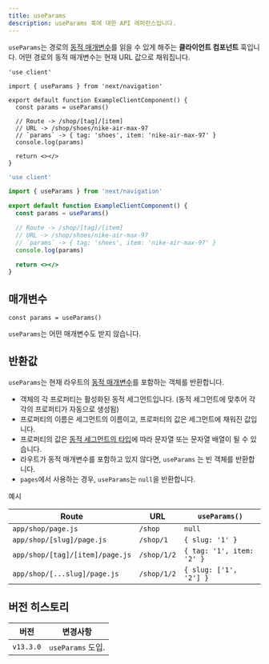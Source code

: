 ```yaml
---
title: useParams
description: useParams 훅에 대한 API 레퍼런스입니다.
---
```


`useParams`는 경로의 [동적 매개변수](/docs/app/building-your-application/routing/dynamic-routes)를 읽을 수 있게 해주는 **클라이언트 컴포넌트** 훅입니다. 어떤 경로의 동적 매개변수는 현재 URL 값으로 채워집니다.

```tsx filename="app/example-client-component.tsx" switcher
'use client'

import { useParams } from 'next/navigation'

export default function ExampleClientComponent() {
  const params = useParams()

  // Route -> /shop/[tag]/[item]
  // URL -> /shop/shoes/nike-air-max-97
  // `params` -> { tag: 'shoes', item: 'nike-air-max-97' }
  console.log(params)

  return <></>
}
```

```jsx filename="app/example-client-component.js" switcher
'use client'

import { useParams } from 'next/navigation'

export default function ExampleClientComponent() {
  const params = useParams()

  // Route -> /shop/[tag]/[item]
  // URL -> /shop/shoes/nike-air-max-97
  // `params` -> { tag: 'shoes', item: 'nike-air-max-97' }
  console.log(params)

  return <></>
}
```

## 매개변수

```tsx
const params = useParams()
```

`useParams`는 어떤 매개변수도 받지 않습니다.

## 반환값

`useParams`는 현재 라우트의 [동적 매개변수](/docs/app/building-your-application/routing/dynamic-routes)를 포함하는 객체를 반환합니다.

- 객체의 각 프로퍼티는 활성화된 동적 세그먼트입니다. (동적 세그먼트에 맞추어 각각의 프로퍼티가 자동으로 생성됨)
- 프로퍼티의 이름은 세그먼트의 이름이고, 프로퍼티의 값은 세그먼트에 채워진 값입니다.
- 프로퍼티의 값은 [동적 세그먼트의 타입](/docs/app/building-your-application/routing/dynamic-routes)에 따라 문자열 또는 문자열 배열이 될 수 있습니다.
- 라우트가 동적 매개변수를 포함하고 있지 않다면, `useParams` 는 빈 객체를 반환합니다.
- `pages`에서 사용하는 경우, `useParams`는 `null`을 반환합니다.

예시

| Route                           | URL         | `useParams()`             |
| ------------------------------- | ----------- | ------------------------- |
| `app/shop/page.js`              | `/shop`     | `null`                    |
| `app/shop/[slug]/page.js`       | `/shop/1`   | `{ slug: '1' }`           |
| `app/shop/[tag]/[item]/page.js` | `/shop/1/2` | `{ tag: '1', item: '2' }` |
| `app/shop/[...slug]/page.js`    | `/shop/1/2` | `{ slug: ['1', '2'] }`    |

## 버전 히스토리

| 버전      | 변경사항          |
| --------- | ----------------- |
| `v13.3.0` | `useParams` 도입. |
